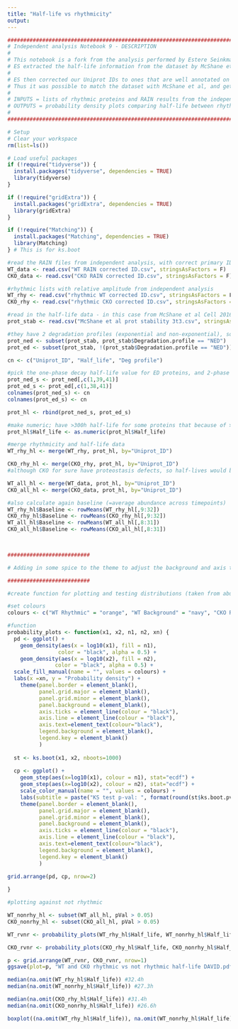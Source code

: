 ```yaml
---
title: "Half-life vs rhythmicity"
output: 
---
```


```r
#######################################################################################################################################
# Independent analysis Notebook 9 - DESCRIPTION
#
# This notebook is a fork from the analysis performed by Estere Seinkmane.
# ES extracted the half-life information from the dataset by McShane et al. 2016, Cell. https://www.cell.com/cell/fulltext/S0092-8674(16)31248-X
#
# ES then corrected our Uniprot IDs to ones that are well annotated on Uniprot (thus losing a few but not many).
# Thus it was possible to match the dataset with McShane et al, and get half-life information for further analysis and graphical representation, which is shown in this notebook.
#
# INPUTS = lists of rhythmic proteins and RAIN results from the independent RAIN analysis, with corrected Uniprot IDs, as well as protein stability from McShane et al. (.csv)
# OUTPUTS = probability density plots comparing half-life between rhythmic vs non-rhythmic proteins for each genotype (.pdf).
# 
#######################################################################################################################################
```

```r
# Setup
# Clear your workspace
rm(list=ls())

# Load useful packages
if (!require("tidyverse")) {
  install.packages("tidyverse", dependencies = TRUE)
  library(tidyverse)
} 

if (!require("gridExtra")) {
  install.packages("gridExtra", dependencies = TRUE)
  library(gridExtra)
}

if (!require("Matching")) {
  install.packages("Matching", dependencies = TRUE)
  library(Matching)
} # This is for ks.boot

#read the RAIN files from independent analysis, with correct primary IDs
WT_data <- read.csv("WT RAIN corrected ID.csv", stringsAsFactors = F)
CKO_data <- read.csv("CKO RAIN corrected ID.csv", stringsAsFactors = F)

#rhythmic lists with relative amplitude from independent analysis 
WT_rhy <- read.csv("rhythmic WT corrected ID.csv", stringsAsFactors = F)
CKO_rhy <- read.csv("rhythmic CKO corrected ID.csv", stringsAsFactors = F)

```



```r
#read in the half-life data - in this case from McShane et al Cell 2016, done in NIH 3T3 with AHA
prot_stab <- read.csv("McShane et al prot stability 3t3.csv", stringsAsFactors = F)

#they have 2 degradation profiles (exponential and non-exponential), so separate based on that and select half life
prot_ned <- subset(prot_stab, prot_stab$Degradation.profile == "NED")
prot_ed <- subset(prot_stab, !(prot_stab$Degradation.profile == "NED"))

cn <- c("Uniprot_ID", "Half_life", "Deg profile")

#pick the one-phase decay half-life value for ED proteins, and 2-phase for NED - how they describe in the paper
prot_ned_s <- prot_ned[,c(1,39,41)]
prot_ed_s <- prot_ed[,c(1,38,41)]
colnames(prot_ned_s) <- cn
colnames(prot_ed_s) <- cn

prot_hl <- rbind(prot_ned_s, prot_ed_s)

#make numeric; have >300h half-life for some proteins that because of > gets converted to NAs - will be just excluded from correlations, fine for now
prot_hl$Half_life <- as.numeric(prot_hl$Half_life)

#merge rhythmicity and half-life data
WT_rhy_hl <- merge(WT_rhy, prot_hl, by="Uniprot_ID")

CKO_rhy_hl <- merge(CKO_rhy, prot_hl, by="Uniprot_ID")
#although CKO for sure have proteostasis defects, so half-lives would be altered -> probably even less valid to use this dataset

WT_all_hl <- merge(WT_data, prot_hl, by="Uniprot_ID")
CKO_all_hl <- merge(CKO_data, prot_hl, by="Uniprot_ID")

#also calculate again baseline (=average abundance across timepoints)
WT_rhy_hl$Baseline <- rowMeans(WT_rhy_hl[,9:32])
CKO_rhy_hl$Baseline <- rowMeans(CKO_rhy_hl[,9:32])
WT_all_hl$Baseline <- rowMeans(WT_all_hl[,8:31])
CKO_all_hl$Baseline <- rowMeans(CKO_all_hl[,8:31])

                  
```

```r
##########################

# Adding in some spice to the theme to adjust the background and axis text appearance only!

##########################

#create function for plotting and testing distributions (taken from abundance and rhythmicity script)

#set colours
colours <- c("WT Rhythmic" = "orange", "WT Background" = "navy", "CKO Rhythmic" = "red", "CKO Background" = "dark green", "WT Random"="orange", "CKO Random"="red", "WT Not Rhythmic" = "navy", "CKO Not Rhythmic" = "dark green")

#function
probability_plots <- function(x1, x2, n1, n2, xn) {
  pd <- ggplot() + 
    geom_density(aes(x = log10(x1), fill = n1),
                color = "black", alpha = 0.5) +
    geom_density(aes(x = log10(x2), fill = n2),
               color = "black", alpha = 0.5) +
  scale_fill_manual(name = "", values = colours) +
  labs(x =xn, y = "Probability density") +
    theme(panel.border = element_blank(),
          panel.grid.major = element_blank(),
          panel.grid.minor = element_blank(),
          panel.background = element_blank(),
          axis.ticks = element_line(colour = "black"),
          axis.line = element_line(colour = "black"),
          axis.text=element_text(colour="black"),
          legend.background = element_blank(),
          legend.key = element_blank()
          )
  
  st <- ks.boot(x1, x2, nboots=1000)
  
  cp <- ggplot() +
    geom_step(aes(x=log10(x1), colour = n1), stat="ecdf") + 
    geom_step(aes(x=log10(x2), colour = n2), stat="ecdf") + 
    scale_color_manual(name = "", values = colours) +
    labs(subtitle = paste("KS test p-val: ", format(round(st$ks.boot.pvalue,4))), y="Cumulative probability", x=xn) +
    theme(panel.border = element_blank(),
          panel.grid.major = element_blank(),
          panel.grid.minor = element_blank(),
          panel.background = element_blank(),
          axis.ticks = element_line(colour = "black"),
          axis.line = element_line(colour = "black"),
          axis.text=element_text(colour="black"),
          legend.background = element_blank(),
          legend.key = element_blank()
          )
  
grid.arrange(pd, cp, nrow=2)

} 

```

```r
#plotting against not rhythmic

WT_nonrhy_hl <- subset(WT_all_hl, pVal > 0.05)
CKO_nonrhy_hl <- subset(CKO_all_hl, pVal > 0.05)

WT_rvnr <- probability_plots(WT_rhy_hl$Half_life, WT_nonrhy_hl$Half_life, "WT Rhythmic", "WT Not Rhythmic", "Log10(Half-life)") 

CKO_rvnr <- probability_plots(CKO_rhy_hl$Half_life, CKO_nonrhy_hl$Half_life, "CKO Rhythmic", "CKO Not Rhythmic", "Log10(Half-life)") 

p <- grid.arrange(WT_rvnr, CKO_rvnr, nrow=1)
ggsave(plot=p, "WT and CKO rhythmic vs not rhythmic half-life DAVID.pdf", width=8, height = 5)

median(na.omit(WT_rhy_hl$Half_life)) #32.4h
median(na.omit(WT_nonrhy_hl$Half_life)) #27.3h

median(na.omit(CKO_rhy_hl$Half_life)) #31.4h
median(na.omit(CKO_nonrhy_hl$Half_life)) #26.6h

boxplot((na.omit(WT_rhy_hl$Half_life)), na.omit(WT_nonrhy_hl$Half_life))


```


